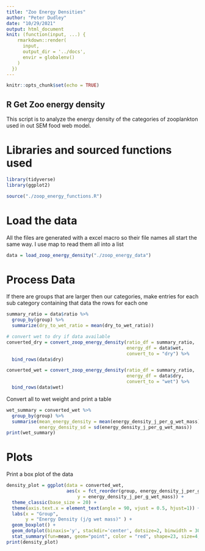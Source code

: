 ```yaml
---
title: "Zoo Energy Densities"
author: "Peter Dudley"
date: "10/29/2021"
output: html_document
knit: (function(input, ...) {
    rmarkdown::render(
      input,
      output_dir = '../docs',
      envir = globalenv()
    )
  })
---
```


```r
knitr::opts_chunk$set(echo = TRUE)
```

## R Get Zoo energy density
This script is to analyze the energy density of the categories of zooplankton used in out SEM food web model. 

# Libraries and sourced functions used
```r
library(tidyverse)
library(ggplot2)

source("./zoop_energy_functions.R")
```

# Load the data
All the files are generated with a excel macro so their file names all start the same way. I use map to read them all into a list
```r
data = load_zoop_energy_density("./zoop_energy_data")
```

# Process Data
If there are groups that are larger then our categories, make entries for each sub
category containing that data the rows for each one
```r
summary_ratio = data$ratio %>% 
  group_by(group) %>% 
  summarize(dry_to_wet_ratio = mean(dry_to_wet_ratio))

# convert wet to dry if data available
converted_dry = convert_zoop_energy_density(ratio_df = summary_ratio,
                                            energy_df = data$wet,
                                            convert_to = "dry") %>% 
  bind_rows(data$dry)

converted_wet = convert_zoop_energy_density(ratio_df = summary_ratio,
                                            energy_df = data$dry,
                                            convert_to = "wet") %>% 
  bind_rows(data$wet)

```

Convert all to wet weight and print a table
```r
wet_summary = converted_wet %>% 
  group_by(group) %>% 
  summarise(mean_energy_density = mean(energy_density_j_per_g_wet_mass),
            energy_density_sd = sd(energy_density_j_per_g_wet_mass))
print(wet_summary)


```
# Plots
Print a box plot of the data
```r
density_plot = ggplot(data = converted_wet,
                      aes(x = fct_reorder(group, energy_density_j_per_g_wet_mass),
                          y = energy_density_j_per_g_wet_mass)) + 
  theme_classic(base_size = 20) +
  theme(axis.text.x = element_text(angle = 90, vjust = 0.5, hjust=1)) +
  labs(x = "Group",
       y = "Energy Density (j/g wet mass)" ) +
  geom_boxplot() +
  geom_dotplot(binaxis='y', stackdir='center', dotsize=2, binwidth = 30, alpha = 0.2)+
  stat_summary(fun=mean, geom="point", color = "red", shape=23, size=4, stroke = 2)
print(density_plot)
```

